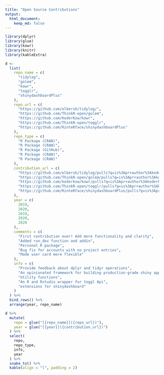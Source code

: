 ```yaml
---
title: "Open Source Contributions"
output:
  html_document:
    keep_md: false
---
```


```r
library(dplyr)
library(glue)
library(kowr)
library(knitr)
library(kableExtra)

d <-
  list(
    repo_name = c(
      "tidylog",
      "golem",
      "kowr",
      "togglr",
      "shinydashboardPlus"
    ),
    repo_url = c(
      "https://github.com/elbersb/tidylog/",
      "https://github.com/ThinkR-open/golem",
      "https://github.com/KoderKow/kowr",
      "https://github.com/ThinkR-open/togglr",
      "https://github.com/RinteRface/shinydashboardPlus"
    ),
    repo_type = c(
      "R Package (CRAN)",
      "R Package (CRAN)",
      "R Package (GitHub)",
      "R Package (CRAN)",
      "R Package (CRAN)"
    ),
    contribution_url = c(
      "https://github.com/elbersb/tidylog/pulls?q=is%3Apr+author%3Akoderkow+is%3Aclosed+",
      "https://github.com/ThinkR-open/golem/pulls?q=is%3Apr+author%3Akoderkow+is%3Aclosed+",
      "https://github.com/koderkow/kowr/pulls?q=is%3Apr+author%3Akoderkow+is%3Aclosed+",
      "https://github.com/ThinkR-open/togglr/pulls?q=is%3Apr+author%3Akoderkow+is%3Aclosed+",
      "https://github.com/RinteRface/shinydashboardPlus/pulls?q=is%3Apr+author%3Akoderkow+is%3Aclosed+"
    ),
    year = c(
      2019,
      2020,
      2019,
      2020,
      2020
    ),
    comments = c(
      "First contribution ever! Add more functionality and clarity",
      "Added run_dev function and addin",
      "Personal R package",
      "Bug fix for accounts with no project entries",
      "Made user card more flexible"
    ),
    info = c(
      "Provide feedback about dplyr and tidyr operations",
      "An opinionated framework for building production-grade shiny applications",
      "Utility functions",
      "An R and Rstudio wrapper for toggl Api",
      "extensions for shinydashboard"
    )
  ) %>% 
  bind_rows() %>% 
  arrange(year, repo_name)
```

```r
d %>% 
  mutate(
    repo = glue("[{repo_name}]({repo_url})"),
    year = glue("[{year}]({contribution_url})")
  ) %>% 
  select(
    repo,
    repo_type,
    info,
    year
  ) %>% 
  snake_to() %>%
  kable(align = "l", padding = 2)
```

